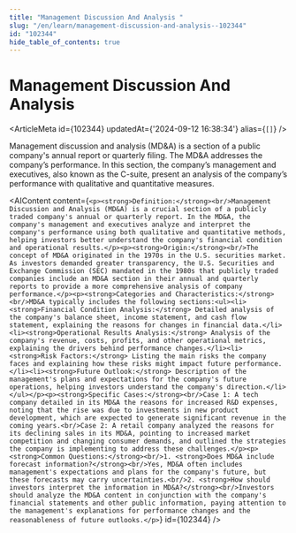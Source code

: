 ```yaml
---
title: "Management Discussion And Analysis "
slug: "/en/learn/management-discussion-and-analysis--102344"
id: "102344"
hide_table_of_contents: true
---
```



# Management Discussion And Analysis 

<ArticleMeta id={102344} updatedAt={'2024-09-12 16:38:34'} alias={`[]`} />
<div className='border-solid border-b border-t-0 my-4 border-[var(--ifm-color-gray-300)]' />

Management discussion and analysis (MD&A) is a section of a public company's annual report or quarterly filing. The MD&A addresses the company’s performance. In this section, the company’s management and executives, also known as the C-suite, present an analysis of the company’s performance with qualitative and quantitative measures.

<AIContent content={`<p><strong>Definition:</strong><br/>Management Discussion and Analysis (MD&A) is a crucial section of a publicly traded company's annual or quarterly report. In the MD&A, the company's management and executives analyze and interpret the company's performance using both qualitative and quantitative methods, helping investors better understand the company's financial condition and operational results.</p><p><strong>Origin:</strong><br/>The concept of MD&A originated in the 1970s in the U.S. securities market. As investors demanded greater transparency, the U.S. Securities and Exchange Commission (SEC) mandated in the 1980s that publicly traded companies include an MD&A section in their annual and quarterly reports to provide a more comprehensive analysis of company performance.</p><p><strong>Categories and Characteristics:</strong><br/>MD&A typically includes the following sections:<ul><li><strong>Financial Condition Analysis:</strong> Detailed analysis of the company's balance sheet, income statement, and cash flow statement, explaining the reasons for changes in financial data.</li><li><strong>Operational Results Analysis:</strong> Analysis of the company's revenue, costs, profits, and other operational metrics, explaining the drivers behind performance changes.</li><li><strong>Risk Factors:</strong> Listing the main risks the company faces and explaining how these risks might impact future performance.</li><li><strong>Future Outlook:</strong> Description of the management's plans and expectations for the company's future operations, helping investors understand the company's direction.</li></ul></p><p><strong>Specific Cases:</strong><br/>Case 1: A tech company detailed in its MD&A the reasons for increased R&D expenses, noting that the rise was due to investments in new product development, which are expected to generate significant revenue in the coming years.<br/>Case 2: A retail company analyzed the reasons for its declining sales in its MD&A, pointing to increased market competition and changing consumer demands, and outlined the strategies the company is implementing to address these challenges.</p><p><strong>Common Questions:</strong><br/>1. <strong>Does MD&A include forecast information?</strong><br/>Yes, MD&A often includes management's expectations and plans for the company's future, but these forecasts may carry uncertainties.<br/>2. <strong>How should investors interpret the information in MD&A?</strong><br/>Investors should analyze the MD&A content in conjunction with the company's financial statements and other public information, paying attention to the management's explanations for performance changes and the reasonableness of future outlooks.</p>`} id={102344} />
